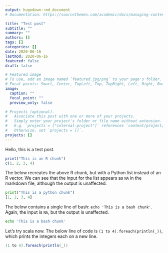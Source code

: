 ```yaml
---
output: hugodown::md_document
# Documentation: https://sourcethemes.com/academic/docs/managing-content/

title: "Test post"
subtitle: ""
summary: ""
authors: []
tags: []
categories: []
date: 2020-06-16
lastmod: 2020-06-16
featured: false
draft: false

# Featured image
# To use, add an image named `featured.jpg/png` to your page's folder.
# Focal points: Smart, Center, TopLeft, Top, TopRight, Left, Right, BottomLeft, Bottom, BottomRight.
image:
  caption: ""
  focal_point: ""
  preview_only: false

# Projects (optional).
#   Associate this post with one or more of your projects.
#   Simply enter your project's folder or file name without extension.
#   E.g. `projects = ["internal-project"]` references `content/project/deep-learning/index.md`.
#   Otherwise, set `projects = []`.
projects: []
---
```



Hello, this is a test post.

```r
print("This is an R chunk")
c(1, 2, 3, 4)
```

The below recreates the above R chunk, but with a Python list instead of an R vector. We can see that the input for the list appears as `NA` in the markdown file, although the output is unaffected.
```python
print("This is a python chunk")
[1, 2, 3, 4]
```

The below contains a single line of bash: `echo 'This is a bash chunk'`. Again, the input is `NA`, but the output is unaffected.
```bash
echo 'This is a bash chunk'
```

Let's try scala now. The below line of code is `(1 to 4).foreach(println(_))`, which prints the integers each on a new line.

```scala
(1 to 4).foreach(println(_))
```

